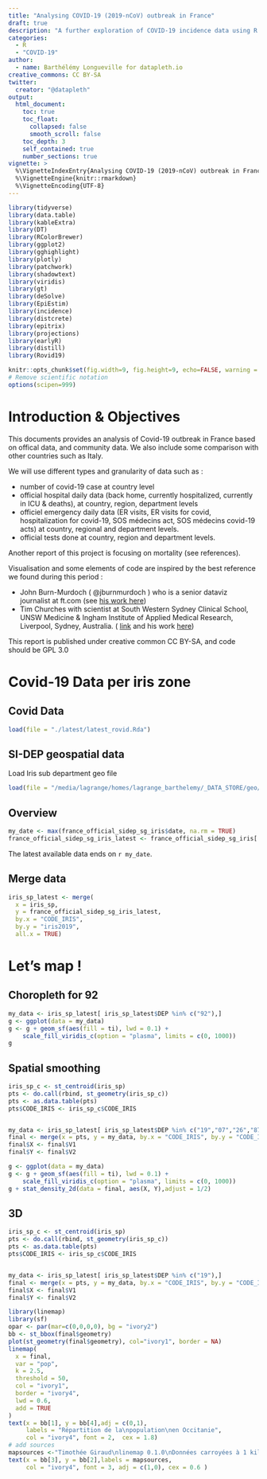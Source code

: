 ```yaml
---
title: "Analysing COVID-19 (2019-nCoV) outbreak in France"
draft: true
description: "A further exploration of COVID-19 incidence data using R tools and packages."
categories:
  - R
  - "COVID-19"
author:
  - name: Barthélémy Longueville for datapleth.io
creative_commons: CC BY-SA
twitter:
  creator: "@datapleth"
output:
  html_document:
    toc: true
    toc_float:
      collapsed: false
      smooth_scroll: false
    toc_depth: 3
    self_contained: true
    number_sections: true
vignette: >
  %\VignetteIndexEntry{Analysing COVID-19 (2019-nCoV) outbreak in France}
  %\VignetteEngine{knitr::rmarkdown}
  %\VignetteEncoding{UTF-8}
---
```



  
```r
library(tidyverse)
library(data.table)
library(kableExtra)
library(DT)
library(RColorBrewer)
library(ggplot2)
library(gghighlight)
library(plotly)
library(patchwork)
library(shadowtext)
library(viridis)
library(gt)
library(deSolve)
library(EpiEstim)
library(incidence)
library(distcrete)
library(epitrix)
library(projections)
library(earlyR)
library(distill)
library(Rovid19)

knitr::opts_chunk$set(fig.width=9, fig.height=9, echo=FALSE, warning = FALSE, message = FALSE)
# Remove scientific notation
options(scipen=999)
```




# Introduction & Objectives

This documents provides an analysis of Covid-19 outbreak in France based on 
offical data, and community data. We also include some comparison with other
countries such as Italy.

We will use different types and granularity of data such as :

- number of covid-19 case at country level
- official hospital daily data (back home, currently hospitalized, currently in ICU & deaths), at country, region, department levels
- officiel emergency daily data (ER visits, ER visits for covid, hospitalization for covid-19, SOS médecins act, SOS médecins covid-19 acts) at country, regional and department levels.
- official tests done at country, region and department levels.

Another report of this project is focusing on mortality (see references).

Visualisation and some elements of code are inspired by the best reference we
found during this period :

- John Burn-Murdoch ( @jburnmurdoch ) who is a senior dataviz journalist at ft.com (see [his work here](https://www.ft.com/coronavirus-latest))
- Tim Churches with scientist at South Western Sydney Clinical School, UNSW 
Medicine & Ingham Institute of Applied Medical Research, Liverpool, Sydney, 
Australia. ( [link](https://swscs.med.unsw.edu.au) and his 
work [here](https://timchurches.github.io/blog/))

This report is published under creative common CC BY-SA, and code should be
GPL 3.0



# Covid-19 Data per iris zone

## Covid Data

```r
load(file = "./latest/latest_rovid.Rda")
```


## SI-DEP geospatial data

Load Iris sub department geo file

```r
load(file = "/media/lagrange/homes/lagrange_barthelemy/_DATA_STORE/geo/france/clean/iris_sp.Rda")
```


## Overview

```r
my_date <- max(france_official_sidep_sg_iris$date, na.rm = TRUE)
france_official_sidep_sg_iris_latest <- france_official_sidep_sg_iris[ date == "2020-10-06", ]
```

The latest available data ends on `r my_date`.

## Merge data

```r
iris_sp_latest <- merge(
  x = iris_sp, 
  y = france_official_sidep_sg_iris_latest,
  by.x = "CODE_IRIS",
  by.y = "iris2019",
  all.x = TRUE)
```

# Let's map !

## Choropleth for 92

```r
my_data <- iris_sp_latest[ iris_sp_latest$DEP %in% c("92"),]
g <- ggplot(data = my_data)
g <- g + geom_sf(aes(fill = ti), lwd = 0.1) +
    scale_fill_viridis_c(option = "plasma", limits = c(0, 1000))
g 

```

## Spatial smoothing

```r
iris_sp_c <- st_centroid(iris_sp)
pts <- do.call(rbind, st_geometry(iris_sp_c))
pts <- as.data.table(pts)
pts$CODE_IRIS <- iris_sp_c$CODE_IRIS


my_data <- iris_sp_latest[ iris_sp_latest$DEP %in% c("19","07","26","87","23","63","15","38","42","43","69"),]
final <- merge(x = pts, y = my_data, by.x = "CODE_IRIS", by.y = "CODE_IRIS", all.x = FALSE)
final$X <- final$V1
final$Y <- final$V2

g <- ggplot(data = my_data)
g <- g + geom_sf(aes(fill = ti), lwd = 0.1) +
    scale_fill_viridis_c(option = "plasma", limits = c(0, 1000)) 
g + stat_density_2d(data = final, aes(X, Y),adjust = 1/2)

```

## 3D


```r
iris_sp_c <- st_centroid(iris_sp)
pts <- do.call(rbind, st_geometry(iris_sp_c))
pts <- as.data.table(pts)
pts$CODE_IRIS <- iris_sp_c$CODE_IRIS


my_data <- iris_sp_latest[ iris_sp_latest$DEP %in% c("19"),]
final <- merge(x = pts, y = my_data, by.x = "CODE_IRIS", by.y = "CODE_IRIS", all.x = FALSE)
final$X <- final$V1
final$Y <- final$V2

library(linemap)
library(sf)
opar <- par(mar=c(0,0,0,0), bg = "ivory2")
bb <- st_bbox(final$geometry)
plot(st_geometry(final$geometry), col="ivory1", border = NA)
linemap(
  x = final, 
  var = "pop", 
  k = 2.5, 
  threshold = 50,
  col = "ivory1", 
  border = "ivory4", 
  lwd = 0.6, 
  add = TRUE
)
text(x = bb[1], y = bb[4],adj = c(0,1),
     labels = "Répartition de la\npopulation\nen Occitanie",  
     col = "ivory4", font = 2,  cex = 1.8)
# add sources
mapsources <-"Timothée Giraud\nlinemap 0.1.0\nDonnées carroyées à 1 kilomètre, INSEE 2010"
text(x = bb[3], y = bb[2],labels = mapsources,  
     col = "ivory4", font = 3, adj = c(1,0), cex = 0.6 )
```


